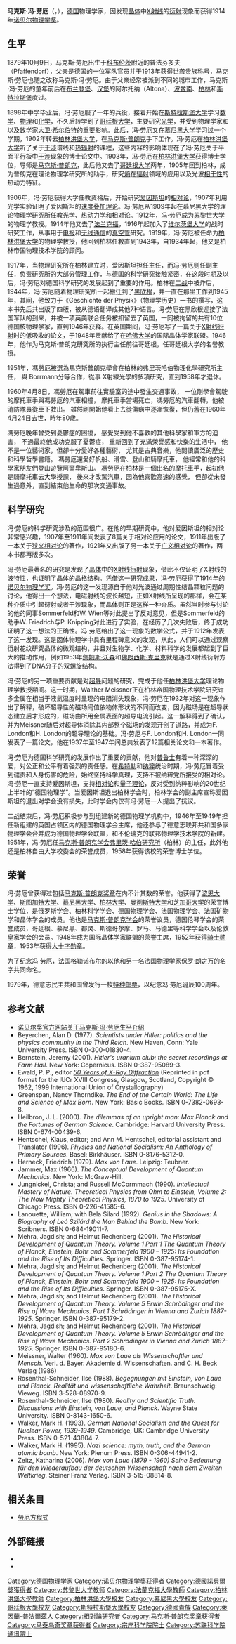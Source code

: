 {{no footnotes|time=2014-07-28T04:18:18+00:00}}
{{noteTA
|G1=DE
|G2=Physics
|1=zh-hans:茨; zh-hant:茲;
}}
{{Infobox_Scientist
| name = Max von Laue<br />马克斯·冯·劳厄{{Nobel icon|1914年諾貝爾物理學獎|諾貝爾物理學獎}}
| image = Max von Laue.jpg
| image_size = 150px
| caption = 
| birth_date = {{birth date|1879|10|9}}
| birth_place = {{flag|德意志帝国}}[[科布伦茨|科布伦茨]]
| death_date = {{death_date_and_age|1960|4|24|1879|10|9}}
| death_place = [[File:Flag_of_West_Germany.svg|20px]][[德意志聯邦共和國|德意志聯邦共和國]][[西柏林|西柏林]]
| nationality = [[File:Flag_of_Germany.svg|20px]][[德国|德国]]
| field = [[物理学家|物理学家]]
| work_institution = [[苏黎世大学|苏黎世大学]]<br>[[法兰克福大学|法兰克福大学]]<br>[[柏林洪堡大学|柏林洪堡大学]]<br>[[马克斯·普朗克学会|马克斯·普朗克学会]]
| alma_mater = [[斯特拉斯堡大学|斯特拉斯堡大学]]<br>[[格丁根大学|格丁根大学]]<br>[[慕尼黑大学|慕尼黑大学]]<br>[[柏林洪堡大学|柏林洪堡大学]]（博士学位）
| doctoral_advisor = [[马克斯·普朗克|马克斯·普朗克]][[File:Nobel_prize_medal.svg|20px]]
| doctoral_students = [[弗里茨·伦敦|弗里茨·伦敦]]<br />[[利奥·西拉德|利奥·西拉德]]	
| known_for  = [[X射线|X射线]]的[[衍射|衍射]]
| prizes =    [[File:Nobel_prize_medal.svg|20px]] [[诺贝尔物理学奖|诺贝尔物理学奖]]（1914年）
| religion = 
| footnotes = 
}}

'''马克斯·冯·劳厄'''（{{lang-de|'''Max von Laue'''}}，{{bd|1879年|10月9日|1960年|4月24日}}），[[德国|德国]]物理学家，因发现[[晶体|晶体]]中[[X射线|X射线]]的[[衍射|衍射]]现象而获得1914年[[诺贝尔物理学奖|诺贝尔物理学奖]]。

== 生平 ==
1879年10月9日，马克斯·劳厄出生于[[科布伦茨|科布伦茨]]附近的普法芬多夫（Pfaffendorf），父亲是德国的一位军队官员并于1913年获得世袭[[贵族|贵族]]称号，马克斯·劳厄也随之改称马克斯·冯·劳厄。由于父亲经常被派到不同的城市工作，马克斯·冯·劳厄的童年前后在[[布兰登堡|布兰登堡]]、[[汉堡|汉堡]]的阿尔托纳（Altona）、[[波兹南|波兹南]]、[[柏林|柏林]]和[[斯特拉斯堡|斯特拉斯堡]]度过。

1898年中学毕业后，冯·劳厄服了一年的兵役，接着开始在[[斯特拉斯堡大学|斯特拉斯堡大学]]学习[[数学|数学]]、[[物理|物理]]和[[化学|化学]]，不久后转学到了[[哥廷根大学|哥廷根大学]]，主要研究[[光学|光学]]，并受到物理学家{{link-en|沃耳德玛·福格特|Woldemar Voigt}}和{{link-en|马克斯·亚伯拉罕|Max Abraham}}以及数学家[[大卫·希尔伯特|大卫·希尔伯特]]的重要影响。此后，冯·劳厄又在[[慕尼黑大学|慕尼黑大学]]学习过一个学期，1902年转去[[柏林洪堡大学|柏林洪堡大学]]，在[[马克斯·普朗克|马克斯·普朗克]]手下工作。冯·劳厄在[[柏林洪堡大学|柏林洪堡大学]]听了{{link-en|奥托·卢默尔|Otto Lummer}}关于[[干涉|干涉]]谱线和[[热辐射|热辐射]]的课程，这些内容的影响体现在了冯·劳厄关于平面平行板中[[干涉|干涉]]现象的博士论文中。1903年，冯·劳厄在[[柏林洪堡大学|柏林洪堡大学]]获得博士学位，导师是[[马克斯·普朗克|马克斯·普朗克]]，此后他又去了[[哥廷根大学|哥廷根大学]]两年，1905年回到柏林，成为普朗克在理论物理学研究所的助手，研究[[熵|熵]]在[[放射性|辐射]]领域的应用以及光波[[相干性|相干性]]的热动力特征。

1906年，冯·劳厄获得大学任教资格后，开始研究[[爱因斯坦|爱因斯坦]]的[[相对论|相对论]]，1907年利用光学实验证明了爱因斯坦的[[速度叠加理论|速度叠加理论]]。冯·劳厄从1909年起在慕尼黑大学的理论物理学研究所任教光学、热动力学和相对论。1912年，冯·劳厄成为[[苏黎世大学|苏黎世大学]]的物理学教授。1914年他又去了[[法兰克福|法兰克福]]，1916年起加入了[[维尔茨堡大学|维尔茨堡大学]]的战时研究工作，从事用于[[电报|电报]]和[[无线通信|无线通信]]的[[真空管|真空管]]研究。1919年，冯·劳厄被任命为[[柏林洪堡大学|柏林洪堡大学]]的物理学教授，他回到柏林任教直到1943年，自1934年起，他又是柏林帝国物理技术学院的顾问。

1917年，当物理研究所在柏林建立时，爱因斯坦担任主任，而冯·劳厄则任副主任，负责研究所的大部分管理工作，与德国的科学研究接触紧密，在这段时期及以后，冯·劳厄对德国科学研究的发展起到了重要的作用。柏林在[[第二次世界大战|二战]]中被炸后，1944年，冯·劳厄随着物理研究所一起搬迁到了[[黑欣根|黑欣根]]，并一直在那里工作到1945年，其间，他致力于《Geschichte der Physik》（物理学历史）一书的撰写，这本书先后共出版了四版，被从德语翻译成其他7种语言。冯·劳厄在黑欣根迎接了法国军队的到来，并被一项英美联合任务被扣留去了英国，一同被拘留的共有10位德国核物理学家，直到1946年获释。在英国期间，冯·劳厄写了一篇关于[[X射线|X射线]][[衍射|衍射]]时的低吸收的论文，于1948年贡献给了在[[哈佛大学|哈佛大学]]的国际晶体学家联盟。1946年，他作为马克斯·普朗克研究所的执行主任前往哥廷根，任哥廷根大学的名誉教授。

1951年，馮勞厄被選為馬克斯普朗克學會在柏林的弗里茨哈伯物理化學研究所主任，
與 Borrmann分等合作，從事 X射線光學的多項研究，直到1958年才退休。

1960年4月8日，馮勞厄在駕車前往實驗室的途中發生交通事故，
一位剛學會駕駛的摩托車手與馮勞厄的汽車相撞，
摩托車手當場死亡，馮勞厄的汽車翻轉，他被消防隊員從車下救出。
雖然剛開始他看上去從傷病中逐漸恢復，但仍舊在1960年4月24日去世，時年80歲。

馮勞厄晚年曾受到憂鬱症的困擾，
感覺受到他不喜歡的其他科學家和軍方的迫害，
不過最終他成功克服了憂鬱症，
重新回到了充滿榮譽感和快樂的生活中，
他不是一位藝術家，但卻十分愛好各種藝術，
尤其是古典音樂，他閱讀廣泛的歷史和科學哲學書籍。
馮勞厄還愛好帆船、滑雪、登山和騎摩托車，
他經常和他的科學家朋友們登山遊覽阿爾卑斯山。
馮勞厄在柏林是一個出名的摩托車手，起初他是騎摩托車去大學授課，
後來才改駕汽車，因為他喜歡高速的感覺，
但卻從未發生過意外，直到結束他生命的那次交通事故。

== 科学研究 ==
冯·劳厄的科学研究涉及的范围很广。在他的早期研究中，他对爱因斯坦的相对论非常感兴趣，1907年至1911年间发表了8篇关于相对论应用的论文，1911年出版了一本关于[[狭义相对论|狭义相对论]]的著作，1921年又出版了另一本关于[[广义相对论|广义相对论]]的著作，两本书都再版多次。

冯·劳厄最著名的研究是发现了[[晶体|晶体]]中的[[X射线|X射线]][[衍射|衍射]]现象，借此不仅证明了X射线的波特性，也证明了晶体的[[晶格|晶格]]结构。凭借这一研究成果，冯·劳厄获得了1914年的[[诺贝尔物理学奖|诺贝尔物理学奖]]。冯·劳厄的这一发现源自于他对光波通过周期性结晶颗粒问题的讨论，他得出一个想法，电磁射线的波长越短，正如X射线所呈现的那样，会在某种介质中引起衍射或者干涉现象，而晶体则正是这样一种介质。虽然当时参与讨论的他的同事Sommerfeld和W. Wien等对此提出了反对意见，但是Sommerfeld的助手W. Friedrich与P. Knipping对此进行了实验，在经历了几次失败后，终于成功证明了这一想法的正确性。冯·劳厄给出了这一现象的数学公式，并于1912年发表了这一发现。这是固体物理学中具有里程碑意义的发现，从此，人们可以通过观察衍射花纹研究晶体的微观结构，并且对生物学、化学、材料科学的发展都起到了巨大的推动作用，例如1953年[[詹姆斯·沃森|詹姆斯·沃森]]和[[佛朗西斯·克里克|佛朗西斯·克里克]]就是通过X射线衍射方法得到了[[DNA|DNA]]分子的双螺旋结构。

冯·劳厄的另一项重要贡献是对[[超导|超导]]问题的研究，完成于他任[[柏林洪堡大学|柏林洪堡大学]]理论物理学教授期间。这一时期，Walther Meissner正在柏林帝国物理技术学院研究许多金属在相当于液氦温度时呈现的电阻消失现象，冯·劳厄在1932年对这一现象作出了解释，破坏超导性的磁场阈值依物体形状的不同而改变，因为磁场是在超导状态建立后才形成的，磁场由所用金属表面的超导电流引起。这一解释得到了确认，并为Meissner随后对超导体消除其内部整个磁场的发现开创了道路，并成为F. London和H. London的超导理论的基础。冯·劳厄与F. London和H. London一同发表了一篇论文，他在1937年至1947年间总共发表了12篇相关论文和一本著作。

冯·劳厄为德国科学研究的发展作出了重要的贡献，他对[[普鲁士|普鲁士]]有着一种深深的爱，对公正和公平有着强烈的责任感。在[[希特勒|希特勒]]和[[纳粹|纳粹]]统治时期，冯·劳厄冒着受到谴责和人身伤害的危险，始终坚持科学真理，支持不被纳粹党所接受的相对论。冯·劳厄一直支持爱因斯坦，支持[[相对论|相对论]]和[[量子理论|量子理论]]，反对受到纳粹影响的20世纪上半叶的“德国物理学”。当爱因斯坦退出柏林学会时，柏林学会的副主席宣称爱因斯坦的退出对学会没有损失，此时学会内仅有冯·劳厄一人提出了抗议。

二战结束后，冯·劳厄积极参与到组建新的德国物理学机构中，1946年至1949年担任新组建的英国占领区内的德国物理学会主席，他还参与了德意志联邦共和国多家物理学会合并成为德国物理学会联盟，和不伦瑞克的联邦物理学技术学院的新建。1951年，冯·劳厄任[[马克斯·普朗克学会|马克斯·普朗克学会]][[弗里茨·哈伯研究所|弗里茨·哈伯研究所]]（柏林）的主任，此外他还是柏林自由大学校委会的荣誉成员，1958年获得该校的荣誉博士学位。

== 荣誉 ==


冯·劳厄曾获得过包括[[马克斯·普朗克奖章|马克斯·普朗克奖章]]在内不计其数的荣誉。他获得了[[波恩大学|波恩大学]]、[[斯图加特大学|斯图加特大学]]、[[慕尼黑大学|慕尼黑大学]]、[[柏林大学|柏林大学]]、[[曼彻斯特大学|曼彻斯特大学]]和[[芝加哥大学|芝加哥大学]]的荣誉博士学位，是俄罗斯学会、柏林科学学会、德国物理学会、法国物理学会、法国矿物学和晶体学会的成员。他也是[[马克斯·普朗克学会|马克斯·普朗克学会]]的荣誉议员，德国伦琴学会的荣誉成员，哥廷根、慕尼黑、都灵、斯德哥尔摩、罗马、马德里等科学学会以及伦敦皇家学会的会员。1948年成为国际晶体学家联盟的荣誉主席，1952年获得[[骑士勋章|骑士勋章]]，1953年获得[[大十字勋章|大十字勋章]]。

为了纪念冯·劳厄，法国[[格勒诺布尔|格勒诺布尔]]的{{link-en|劳厄-朗之万研究所|Institut Laue–Langevin}}以他和另一名法国物理学家[[保罗·朗之万|保罗·朗之万]]的名字共同命名。

1979年，德意志民主共和国曾发行一枚[[特种邮票|特种邮票]]，以纪念冯·劳厄诞辰100周年。

== 参考文献 ==
<div class="references-small">
* [http://nobelprize.org/nobel_prizes/physics/laureates/1914/laue-bio.html 诺贝尔奖官方网站关于马克斯·冯·劳厄生平介绍] {{Wayback|url=http://nobelprize.org/nobel_prizes/physics/laureates/1914/laue-bio.html |date=20071011131714 }}
* Beyerchen, Alan D. (1977). ''Scientists under Hitler: politics and the physics community in the Third Reich''. New Haven, Conn: Yale University Press. ISBN 0-300-01830-4. 
* Bernstein, Jeremy (2001). ''Hitler's uranium club: the secret recordings at Farm Hall''. New York: Copernicus. ISBN 0-387-95089-3. 
* Ewald, P. P., editor ''[https://web.archive.org/web/20080323071738/http://www.iucr.org/iucr-top/publ/50YearsOfXrayDiffraction/ 50 Years of X-Ray Diffraction]'' (Reprinted in pdf format for the IUCr XVIII Congress, Glasgow, Scotland, Copyright © 1962, 1999 International Union of Crystallography)
* Greenspan, Nancy Thorndike. ''The End of the Certain World: The Life and Science of Max Born''. New York: Basic Books. ISBN 0-7382-0693-8. 
* Heilbron, J. L. (2000). ''The dilemmas of an upright man: Max Planck and the Fortunes of German Science''. Cambridge: Harvard University Press. ISBN 0-674-00439-6. 
* Hentschel, Klaus, editor; and Ann M. Hentschel, editorial assistant and Translator (1996). ''Physics and National Socialism: An Anthology of Primary Sources''. Basel: Birkhäuser. ISBN 0-8176-5312-0. 
* Herneck, Friedrich (1979). ''Max von Laue''. Leipzig: Teubner. 
* Jammer, Max (1966). ''The Conceptual Development of Quantum Mechanics''. New York: McGraw-Hill. 
* Jungnickel, Christa; and Russell McCormmach (1990). ''Intellectual Mastery of Nature. Theoretical Physics from Ohm to Einstein, Volume 2: The Now Mighty Theoretical Physics, 1870 to 1925''. University of Chicago Press. ISBN 0-226-41585-6. 
* Lanouette, William; with Bela Silard (1992). ''Genius in the Shadows: A Biography of Leó Szilárd the Man Behind the Bomb''. New York: Scribners. ISBN 0-684-19011-7. 
* Mehra, Jagdish; and Helmut Rechenberg (2001). ''The Historical Development of Quantum Theory. Volume 1 Part 1 The Quantum Theory of Planck, Einstein, Bohr and Sommerfeld 1900 – 1925: Its Foundation and the Rise of Its Difficulties''. Springer. ISBN 0-387-95174-1. 
* Mehra, Jagdish; and Helmut Rechenberg (2001). ''The Historical Development of Quantum Theory. Volume 1 Part 2 The Quantum Theory of Planck, Einstein, Bohr and Sommerfeld 1900 – 1925: Its Foundation and the Rise of Its Difficulties''. Springer. ISBN 0-387-95175-X. 
* Mehra, Jagdish; and Helmut Rechenberg (2001). ''The Historical Development of Quantum Theory. Volume 5 Erwin Schrödinger and the Rise of Wave Mechanics. Part 1 Schrödinger in Vienna and Zurich 1887-1925''. Springer. ISBN 0-387-95179-2. 
* Mehra, Jagdish; and Helmut Rechenberg (2001). ''The Historical Development of Quantum Theory. Volume 5 Erwin Schrödinger and the Rise of Wave Mechanics. Part 2 Schrödinger in Vienna and Zurich 1887-1925''. Springer. ISBN 0-387-95180-6. 
* Meissner, Walter (1960). ''Max von Laue als Wissenschaftler und Mensch''. Verl. d. Bayer. Akademie d. Wissenschaften.  and C. H. Beck Verlag (1986)
* Rosenthal-Schneider, Ilse (1988). ''Begegnungen mit Einstein, von Laue und Planck. Realität und wissenschaftliche Wahrheit''. Braunschweig: Vieweg. ISBN 3-528-08970-9. 
* Rosenthal-Schneider, Ilse (1980). ''Reality and Scientific Truth: Discussions with Einstein, von Laue, and Planck''. Wayne State University. ISBN 0-8143-1650-6. 
* Walker, Mark H. (1993). ''German National Socialism and the Quest for Nuclear Power, 1939-1949''. Cambridge, UK: Cambridge University Press. ISBN 0-521-43804-7. 
* Walker, Mark H. (1995). ''Nazi science: myth, truth, and the German atomic bomb''. New York: Plenum Press. ISBN 0-306-44941-2. 
* Zeitz, Katharina (2006). ''Max von Laue (1879 - 1960) Seine Bedeutung für den Wiederaufbau der deutschen Wissenschaft nach dem Zweiten Weltkrieg''. Steiner Franz Verlag. ISBN 3-515-08814-8. 
</div>

== 相关条目 ==
* [[勞厄方程式|勞厄方程式]]

== 外部链接 ==
* {{lang|en|[http://www.nobel-winners.com/Physics/max_theodor_felix_von_laue.html About Max von Laue]}}
* {{lang|en|[http://www.nobel.se/physics/laureates/1914/laue-bio.html Max von Laue Biography]}}

{{诺贝尔物理学奖获得者 (1901年-1925年)}}{{马克斯·普朗克奖章获得者}}{{马泰乌奇奖章获得者}}{{Authority control}}
{{DEFAULTSORT:Laue, Max von}}
[[Category:德国物理学家|Category:德国物理学家]]
[[Category:诺贝尔物理学奖获得者|Category:诺贝尔物理学奖获得者]]
[[Category:德國諾貝爾獎獲得者|Category:德國諾貝爾獎獲得者]]
[[Category:苏黎世大学教师|Category:苏黎世大学教师]]
[[Category:法蘭克福大學教師|Category:法蘭克福大學教師]]
[[Category:柏林洪堡大學教師|Category:柏林洪堡大學教師]]
[[Category:柏林洪堡大學校友|Category:柏林洪堡大學校友]]
[[Category:慕尼黑大學校友|Category:慕尼黑大學校友]]
[[Category:哥廷根大學校友|Category:哥廷根大學校友]]
[[Category:斯特拉斯堡大學校友|Category:斯特拉斯堡大學校友]]
[[Category:德國貴族|Category:德國貴族]]
[[Category:萊因蘭-普法爾茲人|Category:萊因蘭-普法爾茲人]]
[[Category:相對論研究者|Category:相對論研究者]]
[[Category:马克斯·普朗克奖章获得者|Category:马克斯·普朗克奖章获得者]]
[[Category:马泰乌奇奖章获得者|Category:马泰乌奇奖章获得者]]
[[Category:宗座科学院院士|Category:宗座科学院院士]]
[[Category:苏联科学院通讯院士|Category:苏联科学院通讯院士]]